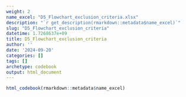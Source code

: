```yaml
---
weight: 2
name_excel: "D5_Flowchart_exclusion_criteria.xlsx"
description: "`r get_description(rmarkdown::metadata$name_excel)`"
slug: "D5_Flowchart_exclusion_criteria"
datetime: 1.7268637e+09
title: D5_Flowchart_exclusion_criteria
author: ''
date: '2024-09-20'
categories: []
tags: []
archetype: codebook
output: html_document
---
```


```r
html_codebook(rmarkdown::metadata$name_excel)
```
